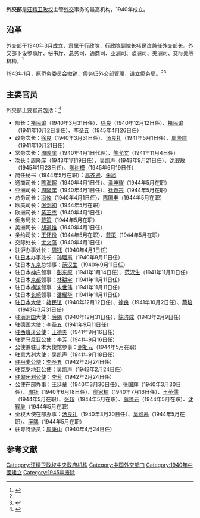 {{Infobox government agency
  | agency_name     = 外交部
  | nativename      = {{lang|ja|外交部}}{{ja}}
  | nativename_r    =  {{lang|en|Ministry of Foreign Affairs}}{{en}}
  | jurisdiction    = {{flagicon|ROC}}[[汪精卫政权|中华民国（汪精卫政权）]]
  | seal            = 
  | seal_width      = 
  | seal_caption    = 
  | logo            = 
  | logo_width      = 
  | logo_caption    = 
  | formed          = [[1940年|1940年]][[3月|3月]]
  | preceding1      = 
  | dissolved       = <!--免填-->
  | superseding     = <!--免填-->
  | employees       = 
  | budget          = 
  | chief1_title    = 部长
  | chief1          = [[李圣武|李圣武]]
  | chief2_title    = <!--免填-->
  | chief2          = <!--免填-->
  | parent_agency   = [[行政院_(汪精卫政权)|中华民国行政院]]
  | child1_agency   = <!--免填-->
  | keydocument1    = 
  | keydocument2    = 
  | picture         = 
  | picture_width   = 
  | picture_caption = 
  | headquarters    = {{ROC}}[[南京市|南京市]]
  | coordinates     = 
  | website         = 
  | footnotes       = 
}}

'''外交部'''是[[汪精卫政权|汪精卫政权]]主管[[外交|外交]]事务的最高机构，1940年成立。

== 沿革 ==
外交部于1940年3月成立，隶属于[[行政院_(汪精卫政权)|行政院]]，行政院副院长[[褚民谊|褚民谊]]兼任外交部长。外交部下设参事厅、秘书厅、总务司、通商司、亚洲司、欧洲司、美洲司、交际处等机构。<ref name=da>{{cite book|title=《中国第二历史档案馆简明指南》|author=施宣岑|publisher=档案出版社|year=1987}}</ref>

1943年1月，原侨务委员会撤销，侨务归外交部管理，设立侨务局。<ref name=da /><ref name=ldz>{{cite book|title=《中国近代政治制度史》|author=林代昭|publisher=重庆出版社|year=1988}}</ref>

== 主要官员 ==
外交部主要官员包括：<ref name=lgm>{{cite book|title=《中华民国国民政府军政职官人物志》|author=刘国铭|publisher=春秋出版社|year=1989}}</ref>
* 部长：[[褚民谊|褚民谊]]（1940年3月31日任）、[[徐良_(外交官)|徐良]]（1940年12月12日任）、[[褚民谊|褚民谊]]（1941年10月2日复任）、[[李圣五|李圣五]]（1945年4月26日任）
* 政务次长：[[徐良_(外交官)|徐良]]（1940年3月31日任）、[[汤良礼|汤良礼]]（1941年5月1日任）、[[周隆庠|周隆庠]]（1941年10月21日任）
* 常务次长：[[周隆庠|周隆庠]]（1940年4月1日代理）、[[陈允文|陈允文]]（1941年11月4日任）
* 次长：[[周隆庠|周隆庠]]（1943年1月19日任）、[[吴凯声|吴凯声]]（1943年9月21日任）、[[沈觐扆|沈觐扆]]（1945年1月23日任）、[[陶树模|陶树模]]（1945年6月19日任）
* 简任秘书（1944年5月在职）：[[高齐贤|高齐贤]]、[[朱旭|朱旭]]
* 通商司长：[[陈海超|陈海超]]（1940年4月1日任）、[[潘坤耀|潘坤耀]]（1944年5月在职）
* 亚洲司长：[[周隆庠|周隆庠]]（1940年4月1日任）、[[徐羲宗|徐羲宗]]（1944年5月在职）
* 总务司长：[[冯攸|冯攸]]（1940年4月1日任）、[[陈国丰|陈国丰]]（1944年5月在职）
* 欧美司长：[[张剑初|张剑初]]（1944年5月在职）
* 欧洲司长：[[黄丕杰|黄丕杰]]（1940年4月1日任）
* 侨务局长：[[戴策|戴策]]（1944年5月在职）
* 美洲司长：[[胡道维|胡道维]]（1940年4月1日任）
* 条约司长：[[王怀份|王怀份]]（1944年5月在职）、[[戴策|戴策]]（1944年5月在职）
* 交际处长：[[尤文藻|尤文藻]]（1940年4月1日任）
* 驻沪办事处长：[[周钰|周钰]]（1940年4月1日任）
* 驻[[大日本帝国|日本]]办事处长：[[孙理甫|孙理甫]]（1940年9月11日任）
* 驻日本[[东京|东京]]总领事：[[范汉生|范汉生]]（1940年9月11日任）
* 驻日本[[神户|神户]]领事：[[彭东原|彭东原]]（1941年1月14日任）、[[范汉生|范汉生]]（1941年11月11日任）
* 驻日本[[京都|京都]]领事：[[林耕宇|林耕宇]]（1941年11月11日任）
* 驻日本[[横滨|横滨]]领事：[[朱世伟|朱世伟]]（1941年11月11日任）
* 驻日本[[长崎|长崎]]领事：[[潘耀华_(汪伪外交官)|潘耀华]]（1941年11月11日任）
* [[中国驻日本大使列表|驻日本大使]]：[[褚民谊|褚民谊]]（1940年12月12日任）、[[徐良_(外交官)|徐良]]（1941年10月2日任）、[[蔡培|蔡培]]（1943年3月31日任）
* 驻[[满洲国|满洲国]]大使：[[廉隅|廉隅]]（1940年12月31日任）、[[陈济成|陈济成]]（1943年2月9日任）
* [[中国驻德国大使列表|驻德国大使]]：[[李圣五|李圣五]]（1941年9月11日任）
* [[中国驻西班牙大使列表|驻西班牙公使]]：[[王德炎|王德炎]]（1941年9月16日任）
* [[中国驻罗马尼亚大使列表|驻罗马尼亚公使]]：[[李芳|李芳]]（1941年9月16日任）
* 公使兼驻日本大使馆参事：[[谢祖元|谢祖元]]（1944年5月在职）
* [[中国驻意大利大使列表|驻意大利大使]]：[[吴凯声|吴凯声]]（1941年9月18日任）
* [[中国驻丹麦大使列表|驻丹麦公使]]：[[李圣五|李圣五]]（1942年2月24日任）
* 驻[[克罗地亚独立国|克罗地亚]]公使：[[吴凯声|吴凯声]]（1942年2月24日任）
* [[中国驻匈牙利大使列表|驻匈牙利公使]]：[[李芳_(1895年)|李芳]]（1942年2月24日任）
* 公使在部办事：[[王廷章|王廷章]]（1940年3月30日任）、[[张国辉|张国辉]]（1940年3月30日任）、[[周钰|周钰]]（1940年6月18日任）、[[廖家楠|廖家楠]]（1940年7月16日任）、[[王英儒|王英儒]]（1944年5月在职）、[[张超|张超]]（1944年5月在职）、[[薛蓬元|薛蓬元]]（1944年5月在职）、[[沈觐扆|沈觐扆]]（1944年5月在职）
* 全权大使在部办事：[[汤良礼|汤良礼]]（1940年3月30日任）、[[吴颂皋|吴颂皋]]（1944年5月在职）、[[廉隅|廉隅]]（1944年5月在职）
* 驻粤特派员：[[周秉山|周秉山]]（1940年4月24日任）

== 参考文献 ==
{{Reflist|2}}

{{汪精卫政权中央行政机关}}

[[Category:汪精卫政权中央政府机构|Category:汪精卫政权中央政府机构]]
[[Category:中国外交部门|Category:中国外交部门]]
[[Category:1940年中國建立|Category:1940年中國建立]]
[[Category:1945年废除|Category:1945年废除]]